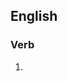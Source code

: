==English==

===Verb===
{{head|en|verb form}}

# {{present participle of|limp reraise|lang=en|nocat=1}}